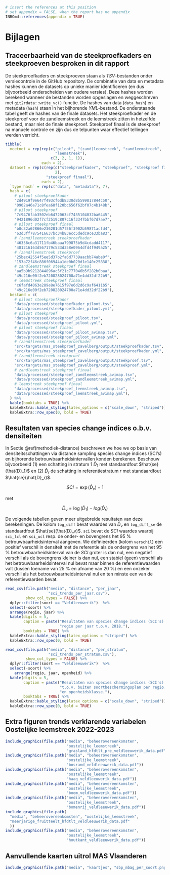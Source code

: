 ```r
# insert the references at this position
# set appendix = FALSE, when the report has no appendix
INBOmd::references(appendix = TRUE)
```

# Bijlagen {#bijlagen}

## Traceerbaarheid van de steekproefkaders en steekproeven besproken in dit rapport {#hashes-steekproef}

De steekproefkaders en steekproeven staan als *TSV*-bestanden onder versiecontrole in de GitHub repository.
De combinatie van data en metadata hashes kunnen de datasets op unieke manier identificeren (en dus bijvoorbeeld onderscheiden van oudere versies).
Deze hashes worden berekend wanneer de bestanden worden opgeslagen en weggeschreven met `git2rdata::write_vc()` functie.
De hashes van data (`data_hash`) en metadata (`hash`) staan in het bijhorende *YML*-bestand.
De onderstaande tabel geeft de hashes van de finale datasets.
Het steekproefkader en de steekproef voor de zandleemstreek en de leemstreek zitten in hetzelfde bestand, maar niet de finale steekproef.
Steekproef finaal is de steekproef na manuele controle en zijn dus de telpunten waar effectief tellingen werden verricht.

```r
tibble(
  meetnet = rep(rep(c("piloot", "(zand)leemstreek", "zandleemstreek",
                      "leemstreek"),
                    c(3, 2, 1, 1)),
                each = 2),
  dataset = rep(c(rep(c("steekproefkader", "steekproef", "steekproef finaal"),
                      2),
                  "steekproef finaal"),
                each = 2),
  `type hash` = rep(c("data", "metadata"), 7),
  hash = c(
    # piloot steekproefkader
    "2d4919f9e647f493cf6db8330d8b599817844c50",
    "0902a46e71c8fea68f120bc656f62bf07c4b148b",
    # piloot steekproef
    "7c9476fab3502eb6472063cf7435104032ba6445",
    "9421896d02f7cf2519c807c16f3347bbf67d7ae7",
    # piloot steekproef finaal
    "b0c32a62866e236201d57f56f3902b59871acfd4",
    "63d3ff7875416637bc34b83ecc5dedc9ce33ba83",
    # (zand)leemstreek steekproefkader
    "46336c6a31711fb46baaa799875b9d4cdadd4117",
    "481216163d567179c533d358e0964dfd4f949a25",
    # (zand)leemstreek steekproef
    "25bec42554f5ee5d37b2fa6d7739aacbb74abe0f",
    "153a72f46c886f06944a1de0b020d1e140c25838",
    # zandleemstreek steekproef finaal
    "aa5b9b9212844896ac5f21c777046b5f282b0baa",
    "49c216e00f2eb720828024700a71e4dd32df22b9",
    # leemstreek steekproef finaal
    "c6fafd4063e289e8e7615f97e6d2d6c9af6411b5",
    "49c216e00f2eb720828024700a71e4dd32df22b9"),
  bestand = c(
    # piloot steekproefkader
    "data/processed/steekproefkader_piloot.tsv",
    "data/processed/steekproefkader_piloot.yml",
    # piloot steekproef
    "data/processed/steekproef_piloot.tsv",
    "data/processed/steekproef_piloot.yml",
    # piloot steekproef finaal
    "data/processed/steekproef_piloot_avimap.tsv",
    "data/processed/steekproef_piloot_avimap.yml",
    # (zand)leemstreek steekproefkader
    "src/targets/mas_steekproef_zavelberg/output/steekproefkader.tsv",
    "src/targets/mas_steekproef_zavelberg/output/steekproefkader.yml",
    # (zand)leemstreek steekproef
    "src/targets/mas_steekproef_zavelberg/output/steekproef.tsv",
    "src/targets/mas_steekproef_zavelberg/output/steekproef.yml",
    # zandleemstreek steekproef finaal
    "data/processed/steekproef_zandleemstreek_avimap.tsv",
    "data/processed/steekproef_zandleemstreek_avimap.yml",
    # leemstreek steekproef finaal
    "data/processed/steekproef_leemstreek_avimap.tsv",
    "data/processed/steekproef_leemstreek_avimap.yml"),
  ) %>%
  kable(booktabs = TRUE) %>%
  kableExtra::kable_styling(latex_options = c("scale_down", "striped")) %>%
  kableExtra::row_spec(0, bold = TRUE)

```

\newpage

## Resultaten van species change indices o.b.v. densiteiten {#bijlage-sci}

In Sectie \@ref(methodiek-distance) beschreven we hoe we op basis van densiteitsschattingen via distance sampling species change indices (SCI's) en bijhorende betrouwbaarheidsintervallen konden berekenen.
Beschouw bijvoorbeeld (1) een schatting in stratum 1 $\hat{D}_1$ met standaardfout $\hat{se}(\hat{D}_1)$ en (2) $\hat{D}_r$ de schatting in referentiestratum $r$ met standaardfout $\hat{se}(\hat{D}_r)$.

$$
SCI = \exp(\hat{D}_v) - 1
$$

met

$$
\hat{D}_v = \log(\hat{D}_1) - log(\hat{D}_r)
$$

De volgende tabellen geven meer uitgebreide resultaten van deze berekeningen.
De kolom `log_diff` bevat waardes van $\hat{D}_v$ en `log_diff_se` de standaardfout $\hat{se}(\hat{D}_v)$.
`sci` bevat de $SCI$ waardes waarbij `sci_lcl` en `sci_ucl` resp.
de onder- en bovengrens het 95 % betrouwbaarheidsinterval aangeven.
We definieerden (kolom `verschil`) een positief verschil in densiteit met de referentie als de ondergrens van het 95 % betrouwbaarheidsinterval van de $SCI$ groter is dan nul, een negatief verschil als de bovengrens kleiner is dan nul, een stabiel (geen) verschil als het betrouwbaarheidsinterval nul bevat maar binnen de referentiewaarden valt (tussen toename van 25 % en afname van 20 %) en een onzeker verschil als het betrouwbaarheidsinterval nul en ten minste een van de referentiewaarden bevat.

```r
read_csv(file.path("media", "distance", "per_jaar",
                   "sci_trends_per_jaar.csv"),
         show_col_types = FALSE) %>%
  dplyr::filter(soort == "Veldleeuwerik")  %>%
  select(-soort) %>%
  arrange(regio, jaar) %>%
  kable(digits = 5,
        caption = paste("Resultaten van species change indices (SCI's) per",
                        "regio per jaar t.o.v. 2018."),
        booktabs = TRUE) %>%
  kableExtra::kable_styling(latex_options = "striped") %>%
  kableExtra::row_spec(0, bold = TRUE)
```

```r
read_csv(file.path("media", "distance", "per_stratum",
                   "sci_trends_per_stratum.csv"),
         show_col_types = FALSE) %>%
  dplyr::filter(soort == "Veldleeuwerik")  %>%
  select(-soort) %>%
    arrange(regio, jaar, openheid) %>%
  kable(digits = 5,
        caption = paste("Resultaten van species change indices (SCI's) binnen",
                        "t.o.v. buiten soortbeschermingsplan per regio, jaar",
                        "en openheidsklasse."),
        booktabs = TRUE) %>%
  kableExtra::kable_styling(latex_options = c("scale_down", "striped")) %>%
  kableExtra::row_spec(0, bold = TRUE)
```

\newpage

## Extra figuren trends verklarende variabelen Oostelijke leemstreek 2022-2023 {#extra-figs-2022-2023}

```r
include_graphics(file.path("media", "beheerovereenkomsten",
                           "oostelijke_leemstreek",
                           "grasland_hfdtlt_pre_veldleeuwerik_data.pdf"))
include_graphics(file.path("media", "beheerovereenkomsten",
                           "oostelijke_leemstreek",
                           "bosrand_veldleeuwerik_data.pdf"))
include_graphics(file.path("media", "beheerovereenkomsten",
                           "oostelijke_leemstreek",
                           "haag_veldleeuwerik_data.pdf"))
include_graphics(file.path("media", "beheerovereenkomsten",
                           "oostelijke_leemstreek",
                           "boom_veldleeuwerik_data.pdf"))
include_graphics(file.path("media", "beheerovereenkomsten",
                           "oostelijke_leemstreek",
                           "bomenrij_veldleeuwerik_data.pdf"))
include_graphics(file.path(
  "media", "beheerovereenkomsten", "oostelijke_leemstreek",
  "meerjarige_fruitteelt_hfdtlt_veldleeuwerik_data.pdf"
  ))
include_graphics(file.path("media", "beheerovereenkomsten",
                           "oostelijke_leemstreek",
                           "houtkant_veldleeuwerik_data.pdf"))
```

\newpage

## Aanvullende kaarten uitrol MAS Vlaanderen {#bijlage-uitrol-mas}

```{=tex}
\begin{figure}
  \makebox[\textwidth][c]{\includegraphics[width=1.1\textwidth]{media/steekproefkader_mas/mas_zandleem_afbakening.png}}
  \caption{Methodiek voor de afbakening van het steekproefkader voor de uitrol van MAS Vlaanderen, gevisualiseerd voor een kleine oppervlakte in de zandleemstreek (xmin = 150000, xmax = 177000, ymin = 160000, ymax = 180000). \textbf{A.} Selectie van open en halfopen landschap binnen de perimeter (rood). \textbf{B.} Exclusie van landgebruiken op basis van OpenStreetMap data (groen). \textbf{C.} Selectie van paden en wegen (blauw). \textbf{D.} Omvorming van wegennetwerk tot puntennetwerk.}
  \label{fig:steekproef-afbakening-mbag}
\end{figure}
```
```r
include_graphics(file.path("media", "kaartjes", "sbp_mbag_per_soort.png"))
```
